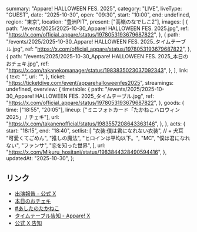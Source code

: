   summary: "Appare! HALLOWEEN FES. 2025",
  category: "LIVE",
  liveType: "GUEST",
  date: "2025-10-30",
  open: "09:30",
  start: "10:00",
  end: undefined,
  region: "東京",
  location: "豊洲PIT",
  present: ["高嶺のなでしこ2"],
  images: [
    {
      path: "/events/2025/2025-10-30_Appare! HALLOWEEN FES. 2025.jpg",
      ref: "https://x.com/official_appare/status/1978053193679687822",
    },
    {
      path: "/events/2025/2025-10-30_Appare! HALLOWEEN FES. 2025_タイムテーブル.jpg",
      ref: "https://x.com/official_appare/status/1978053193679687822",
    },
    {
      path: "/events/2025/2025-10-30_Appare! HALLOWEEN FES. 2025_本日のおチェキ.jpg",
      ref: "https://x.com/takanekomanager/status/1983835023037092343",
    },
  ],
  link: {
    text: "",
    url: "",
  },
  ticket: "https://ticketdive.com/event/apparehalloweenfes2025",
  streamings: undefined,
  overview: {
    timetable: {
      path: "/events/2025/2025-10-30_Appare! HALLOWEEN FES. 2025_タイムテーブル.jpg",
      ref: "https://x.com/official_appare/status/1978053193679687822",
    },
    goods: {
      time: ["18:55", "20:05"],
      lineup: ["ミニフォトカード「たかねこハロウィン2025」 / チェキ"],
      url: "https://x.com/takanenofficial/status/1983557208643363146",
    },
  },
  acts: {
    start: "18:15",
    end: "18:40",
    setlist: [
      "衣装:僕は君になれない衣装", // + 犬耳
      "可愛くてごめん",
      "推しの魔法",
      "ヒロインは平均以下。",
      "MC",
      "僕は君になれない",
      "ファンサ",
      "恋を知った世界",
    ],
    url: "https://x.com/Mikuru_hositani/status/1983844328490594416",
  },
  updatedAt: "2025-10-30",
};

## リンク

- [出演報告 - 公式 X](https://x.com/takanenofficial/status/1983864082567721382)
- [本日のおチェキ](https://x.com/takanekomanager/status/1983835023037092343)
- [#あしたのたかねこ](https://x.com/takanenofficial/status/1983557208643363146)
- [タイムテーブル告知 - Appare! X](https://x.com/official_appare/status/1978053193679687822)
- [公式 X 告知](https://x.com/takanenofficial/status/1972149270015857019)
